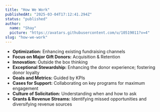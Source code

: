 ```yaml
---
title: "How We Work"
publishedAt: "2025-03-04T17:12:41.294Z"
status: "published"
author:
  name: "Shay"
  picture: "https://avatars.githubusercontent.com/u/10519011?v=4"
slug: "how-we-work"
---
```


- **Optimization:** Enhancing existing fundraising channels
- **Focus on Major Gift Donors:** Acquisition & Retention
- **Innovation:** Outside the box thinking 
- **Exceptional Stewardship:** Enhancing the donor experience; fostering donor loyalty
- **Goals and Metrics:** Guided by KPIs
- **Cases for Support:** Collaborating on key programs for maximum engagement
- **Culture of Solicitation:** Understanding when and how to ask
- **Grants & Revenue Streams:** Identifying missed opportunities and diversifying revenue sources